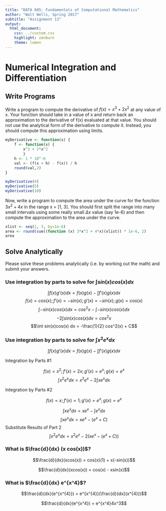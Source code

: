 ```yaml
---
title: "DATA 605: Fundamentals of Computational Mathematics"
author: "Walt Wells, Spring 2017"
subtitle: "Assignment 13"
output:
  html_document:
    css: ../custom.css
    highlight: zenburn
    theme: lumen
---
```

# Numerical Integration and Differentiation

## Write Programs

Write a program to compute the derivative of $f(x) = x^3 + 2x^2$ at any value of x. Your function should take in a value of x and return back an approximation to the derivative of f(x) evaluated at that value. You should not use the analytical form of the derivative to compute it. Instead, you should compute this approximation using limits.

```r
myDerivative <- function(x) {
    f <- function(x) { 
        x^3 + 2*x^2
        }
    h <- 1 * 10^-6
    val <- (f(x + h) - f(x)) / h
    round(val,2)
}

myDerivative(4)
myDerivative(5)
myDerivative(10)
```

Now, write a program to compute the area under the curve for the function $3x^2+4x$ in the range x = [1, 3]. You should first split the range into many small intervals using some really small $\Delta{x}$ value (say 1e-6) and then compute the approximation to the area under the curve.

```r
xlist <- seq(1, 3, by=1e-6)
area <- round(sum((function (x) 3*x^2 + 4*x)(xlist)) * 1e-6, 2)
area
```

## Solve Analytically

Please solve these problems analytically (i.e. by working out the math) and submit your answers.

### Use integration by parts to solve for $\int sin(x)cos(x) dx$

$$\int f(x) g'(x) dx = f(x) g(x) - \int f'(x) g(x) dx$$
$$f(x) = cos(x); f'(x) = -sin(x); g'(x) = -sin(x); g(x) = cos(x)$$
$$\int -sin(x)cos(x) dx = cos^{2}x - \int -sin(x)cos(x) dx$$ 
$$-2\int sin(x)cos(x) dx = cos^{2}x$$ 
$$\int sin(x)cos(x) dx = -\frac{1}{2} cos^2(x) + C$$

### Use integration by parts to solve for $\int x^2e^x dx$

$$\int f(x) g'(x) dx = f(x) g(x) - \int f'(x) g(x) dx$$

Integration by Parts #1

$$f(x) = x^2; f'(x) = 2x; g'(x) = e^x; g(x) = e^x$$
$$\int x^2e^x dx = x^2e^x - 2\int xe^x dx$$ 

Integration by Parts #2

$$f(x) = x; f'(x) = 1; g'(x) = e^x; g(x) = e^x$$
 
$$\int xe^x dx = xe^x - \int e^x dx$$ 
$$\int xe^x dx = xe^x - (e^x + C)$$ 
Substitute Results of Part 2 
$$\int x^2e^x dx = x^2e^x - 2(xe^x - (e^x + C))$$ 

### What is $\frac{d}{dx} (x cos(x))$?

$$\frac{d}{dx}(xcos(x)) = cos(x)(1) + x(-sin(x))$$ 

$$\frac{d}{dx}(xcos(x)) = cos(x) - xsin(x)$$

### What is $\frac{d}{dx} e^{x^4}$?

$$\frac{d}{dx}(e^{x^{4}}) = e^{x^{4}}(\frac{d}{dx}(x^{4}))$$ 

$$\frac{d}{dx}(e^{x^4}) = e^{x^4}4x^3$$